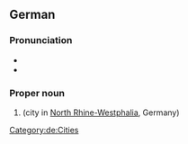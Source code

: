 ==German==
{{wikipedia}}
{{wikipedia|lang=de}}

===Pronunciation===
* {{IPA|lang=de|/ˈoːbɐhaʊzən/}}
* {{audio|De-Oberhausen.ogg|Audio|lang=de}}

===Proper noun===
{{de-proper noun}}

# {{l|en|Oberhausen}} (city in [[North Rhine-Westphalia]], Germany)

[[Category:de:Cities]]